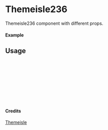 
<Meta of={Themeisle236} title="Themeisle/Themeisle236" />

# Themeisle236

Themeisle236 component with different props.

#### Example

<Canvas of={Themeisle236.Primary} />

## Usage

```ts
import { Themeisle236 } from "yadl-ui";

const Example = () => {
  return (
      <Themeisle236 />
  );
};

export default Example;
```

#### Credits
[Themeisle](https://themeisle.com/illustrations)

